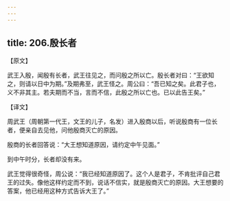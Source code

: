 ```yaml
---
---
---
```

title: 206.殷长者
---



【原文】

武王入殷，闻殷有长者，武王往见之，而问殷之所以亡。殷长者对曰：“王欲知之，则请以日中为期。”及期弗至，武王怪之。周公曰：“吾已知之矣。此君子也，义不非其主。若夫期而不当，言而不信，此殷之所以亡也。已以此告王矣。”

【译文】

周武王（周朝第一代王，文王的儿子，名发）进入殷商以后，听说殷商有一位长者，便亲自去见他，问他殷商灭亡的原因。

殷商的长者回答说：“大王想知道原因，请约定中午见面。”

到中午时分，长者却没有来。

武王觉得很奇怪，周公说：“我已经知道原因了。这个人是君子，不肯批评自己君王的过失。像他这样约定而不到，说话不信实，就是殷商灭亡的原因。大王想要的答案，他已经用这种方式告诉大王了。”